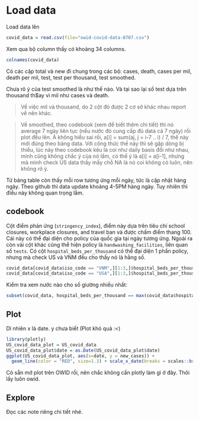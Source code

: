 # Load data
Load data lên 
```r
covid_data = read.csv(file="owid-covid-data-0707.csv")
```

Xem qua bộ column thấy có khoảng 34 columns.  
```r
colnames(covid_data)
```

Có các cặp total và new đi chung trong các bộ: cases, death, cases per mil, death per mil, test, test per thousand, test smoothed.

Chưa rõ ý của test smoothed là như thế nào. Và tại sao lại số test dựa trên thousand th$ay vì mil như cases và death.

> Về việc mil và thousand, do 2 cột đó được 2 cơ sở khác nhau report về nên khác. 

> Về smoothed, theo codebook (xem để biết thêm chi tiết) thì nó average 7 ngày liên tục (nếu nước đó cung cấp đủ data cả 7 ngày) rồi plot đều lên. 
À không hiểu sai rồi, a[i] = sum(aj, j = i-7 .. i) / 7, thế này mới đúng theo bảng data. 
Với công thức thế này thì sẽ gặp dòng bị thiếu, lúc này theo codebook kêu là coi như daily basis đổi như nhau, mình cũng không chắc ý của nó lắm, có thể ý là a[i] = a[i-1], nhưng mà mình check US data thấy mấy chỗ NA là nó coi không có luôn, nên không rõ ý. 

Từ bảng table còn thấy mỗi row tương ứng mỗi ngày, tức là cập nhật hàng ngày. Theo github thì data update khoảng 4-5PM hàng ngày. Tuy nhiên thì điều này không quan trọng lắm.

## codebook

Cột điểm phản ứng (`stringency_index`), điểm này dựa trên tiêu chí school closures, workplace closures, and travel ban và được chấm điểm thang 100. Cái này có thể đại diện cho policy của quốc gia tại ngày tương ứng. Ngoài ra còn vài cột khác cũng thể hiện policy là `handwashing_facilities`, liên quan số `tests`. Có cột `hospital_beds_per_thousand` có thể đại diện 1 phần policy, nhưng mà check US và VNM đều cho thấy nó là hằng số. 

```r
covid_data[covid_data$iso_code == "VNM",][1:3,]$hospital_beds_per_thousand
covid_data[covid_data$iso_code == "USA",][1:3,]$hospital_beds_per_thousand
```


Kiểm tra xem nước nào cho số giường nhiều nhất: 
```r
subset(covid_data, hospital_beds_per_thousand == max(covid_data$hospital_beds_per_thousand,na.rm = TRUE))$location[1]
```

## Plot 

Dĩ nhiên x là date. y chưa biết (Plot khó quá :<)

```r
library(plotly)
US_covid_data_plot = US_covid_data
US_covid_data_plot$date = as.Date(US_covid_data_plot$date)
ggplot(US_covid_data_plot, aes(x=date, y = new_cases)) +
  geom_line(color = "RED", size=1.3) + scale_x_date(breaks = scales::breaks_pretty(10))
```

Có sẵn mớ plot trên OWID rồi, nên chắc không cần plotly làm gì ở đây. Thôi lấy luôn owid.

## Explore

Đọc các note riêng chi tiết nhé.






















